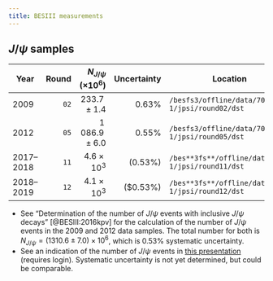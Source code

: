 ```yaml
---
title: BESIII measurements
---
```


## $J/\psi$ samples

| Year      | Round | $N_{J/\psi}$ ($\times 10^6$) | Uncertainty | Location                                          |
| --------- | ----: | ---------------------------: | ----------: | ------------------------------------------------- |
| 2009      |  `02` |              $233.7 \pm 1.4$ |    $0.63\%$ | `/besfs3/offline/data/703-1/jpsi/round02/dst`     |
| 2012      |  `05` |           $1\,086.9 \pm 6.0$ |    $0.55\%$ | `/besfs3/offline/data/703-1/jpsi/round05/dst`     |
| 2017–2018 |  `11` |            $4.6 \times 10^3$ |  ($0.53\%$) | `/bes**3fs**/offline/data/704-1/jpsi/round11/dst` |
| 2018–2019 |  `12` |            $4.1 \times 10^3$ |   ($0.53\%) | `/bes**3fs**/offline/data/704-1/jpsi/round12/dst` |

- See "Determination of the number of $J/\psi$ events with inclusive $J/\psi$ decays"&nbsp;[@BESIII:2016kpv] for the calculation of the number of $J/\psi$ events in the 2009 and 2012 data samples. The total number for both is $N_{J/\psi} = (1310.6\pm7.0) \times 10^6$, which is $0.53\%$ systematic uncertainty.
- See an indication of the number of $J/\psi$ events in [this presentation](https://indico.ihep.ac.cn/event/8795/session/3/contribution/9/material/slides/0.pdf) (requires login). Systematic uncertainty is not yet determined, but could be comparable.

